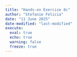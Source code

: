 ```yaml
---
title: "Hands-on Exercise 8c"
author: "Stefanie Felicia"
date: "11 June 2025"
date-modified: "last-modified"
execute: 
  eval: true
  echo: true
  warning: false
  freeze: true
---
```


